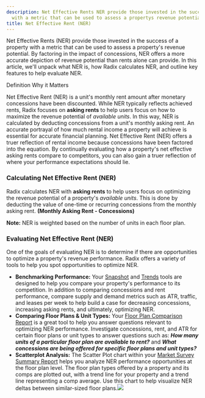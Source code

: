 ```yaml
---
description: Net Effective Rents NER provide those invested in the success of a property
  with a metric that can be used to assess a propertys revenue potential By factori...
title: Net Effective Rent (NER)
---
```


Net Effective Rents (NER) provide those invested in the success of a property with a metric that can be used to assess a property's revenue potential. By factoring in the impact of concessions, NER offers a more accurate depiction of revenue potential than rents alone can provide. In this article, we'll unpack what NER is, how Radix calculates NER, and outline key features to help evaluate NER.




Definition Why it Matters

Net Effective Rent (NER) is a unit's monthly rent amount after monetary concessions have been discounted. While NER typically reflects achieved rents, Radix focuses on **asking rents** to help users focus on how to maximize the revenue potential of *available units*. In this way, NER is calculated by deducting concessions from a unit's monthly asking rent.
An accurate portrayal of how much rental income a property will achieve is essential for accurate financial planning. Net Effective Rent (NER) offers a truer reflection of rental income because concessions have been factored into the equation. By continually evaluating how a property's net effective asking rents compare to competitors, you can also gain a truer reflection of where your performance expectations should lie. 

### Calculating Net Effective Rent (NER)


Radix calculates NER with **asking rents** to help users focus on optimizing the revenue potential of a property's *available units*. This is done by deducting the value of one-time or recurring concessions from the monthly asking rent. **(Monthly Asking Rent - Concessions)**



**Note:** NER is weighted based on the number of units in each floor plan. 



### Evaluating Net Effective Rent (NER)


One of the goals of evaluating NER is to determine if there are opportunities to optimize a property's revenue performance. Radix offers a variety of tools to help you spot opportunities to optimize NER. 


* **Benchmarking Performance:** Your [Snapshot](kb://article/zendesk:radix:9060091043981) and [Trends](kb://article/zendesk:radix:9060097289101) tools are designed to help you compare your property's performance to its competition. In addition to comparing concessions and rent performance, compare supply and demand metrics such as ATR, traffic, and leases per week to help build a case for decreasing concessions, increasing asking rents, and ultimately, optimizing NER.
* **Comparing Floor Plans & Unit Types:** Your [Floor Plan Comparison Report](../report-overviews/floor-plan-comparison-report-overview) is a great tool to help you answer questions relevant to optimizing NER performance. Investigate concessions, rent, and ATR for certain floor plans or unit types to answer questions such as: ***How many units of a particular floor plan are available to rent?*** and ***What concessions are being offered for specific floor plans and unit types?***
* **Scatterplot Analysis:** The Scatter Plot chart within your [Market Survey Summary Report](../report-overviews/market-survey-summary-report-overview) helps you analyze NER performance opportunities at the floor plan level. The floor plan types offered by a property and its comps are plotted out, with a trend line for your property and a trend line representing a comp average. Use this chart to help visualize NER deltas between similar-sized floor plans.![](/images/radix/d794f32decd52868f78f54599c20a2b308622170.png)